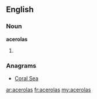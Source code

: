 ==English==

===Noun===
'''acerolas'''

# {{plural of|[[acerola]]}}

===Anagrams===
* [[Coral Sea#English|Coral Sea]]

[[ar:acerolas]]
[[fr:acerolas]]
[[my:acerolas]]